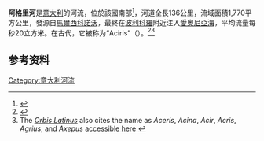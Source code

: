 '''阿格里河'''是[[意大利|意大利]]的河流，位於該國南部<ref>{{cite book |title=The Times Comprehensive Atlas of the World |edition=13 |year=2011 |publisher=Times Books |location=London |isbn=9780007419135 |page=78 L3}}</ref>，河道全長136公里，流域面積1,770平方公里，發源自[[馬爾西科諾沃|馬爾西科諾沃]]，最終在[[波利科羅|波利科羅]]附近注入[[愛奧尼亞海|愛奧尼亞海]]，平均流量每秒20立方米。在古代，它被称为“Aciris”（{{lang-grc|Ἄκιρις|Akiris}}）。<ref>{{Cite DGRG|title=Aciris}}</ref><ref>The ''[[Orbis_Latinus|Orbis Latinus]]'' also cites the name as ''Aceris'', ''Acina'', ''Acir'', ''Acris'', ''Agrius'', and ''Axepus'' [https://olo.geotwain.de/#lat/9715 accessible here] {{Webarchive|url=https://web.archive.org/web/20180913223530/https://olo.geotwain.de/#lat/9715 |date=2018-09-13 }}</ref>

==参考资料==
{{Reflist}}

{{coord|40|17|N|16|47|E|display=title|region:IT_type:river_source:GNS-enwiki}}

{{italy-geo-stub}}
[[Category:意大利河流|Category:意大利河流]]